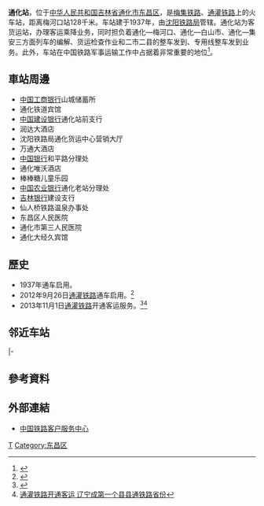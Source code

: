 {{Expand|time=2016-05-01T04:20:27+00:00}}
{{Infobox China railway station
|车站名称 =通化站
|图片 = 巡道工出品 Photo by Xundaogong 通化站 - panoramio.jpg
|图片介绍 = 
|车站名称拼音 = Tonghua
|英文名称=Tonghua Railway Station
|车站代码 = 64418<ref>{{cite book|title=中华人民共和国铁路车站代码（GB/T 10302-2010）|publisher=中国标准出版社|year=2010|isbn=155066140495|ignore-isbn-error=true|pages=36}}</ref>
|电报码 = THL<ref>{{cite book|author=铁道部电子计算技术中心, 铁道部运输局|title=铁路车站站名代码表：TMIS使用|publisher=中国铁道出版社|location=北京|year=1998|isbn=9787113030995|pages=164}}</ref>
|拼音码 = THU
|车站位置 = [[吉林省|吉林省]][[通化市|通化市]][[东昌区_(通化市)|东昌区]]
|归属 = [[沈阳铁路局|沈阳铁路局]][[通化车务段|通化车务段]]
|线路 = [[梅集铁路|梅集铁路]]、[[通灌铁路|通灌铁路]]
|车站等级 = [[一等站_(中鐵)|一等站]]
|月台数目 = 
|股道数目 = 
}}
'''通化站'''，位于[[中华人民共和国|中华人民共和国]][[吉林省|吉林省]][[通化市|通化市]][[东昌区_(通化市)|东昌区]]，是[[梅集铁路|梅集铁路]]、[[通灌铁路|通灌铁路]]上的火车站，距离梅河口站128千米。车站建于1937年，由[[沈阳铁路局|沈阳铁路局]]管辖。通化站为客货运站，办理客运乘降业务，同时担负着通化—梅河口、通化—白山市、通化—集安三方面列车的编解、货运检查作业和二市二县的整车发到、专用线整车发到业务。此外，车站在中国铁路军事运输工作中占据着非常重要的地位<ref>{{cite web|title=通化市铁路集装箱场站及梅集线改建工程建设项目|url=http://www.jl.gov.cn/zw/tjzt/11thdbh/zdxm_121540/fwyjqt/201709/t20170905_2842729.html|publisher=吉林省人民政府|date=2017-09-05|access-date=2018-02-24|archive-url=https://web.archive.org/web/20180224113238/http://www.jl.gov.cn/zw/tjzt/11thdbh/zdxm_121540/fwyjqt/201709/t20170905_2842729.html|archive-date=2018-02-24|dead-url=yes}}</ref>。

==車站周邊==
* [[中国工商银行|中国工商银行]]山城储蓄所
* 通化铁道宾馆
* [[中国建设银行|中国建设银行]]通化站前支行
* 润达大酒店
* 沈阳铁路局通化货运中心营销大厅
* 万通大酒店
* [[中国银行|中国银行]]和平路分理处
* 通化唯沃酒店
* 棒棒糖儿童乐园
* [[中国农业银行|中国农业银行]]通化老站分理处
* [[吉林银行|吉林银行]]建设支行
* 仙人桥铁路温泉办事处
* 东昌区人民医院
* 通化市第三人民医院
* 通化大经久宾馆

==歷史==
* 1937年通车启用。
* 2012年9月26日[[通灌铁路|通灌铁路]]通车启用。<ref>{{Cite web |url=http://news.sina.com.cn/o/2012-09-26/183025259460.shtml |title=通灌铁路开通 中国东北东部铁路通道全线打通 |access-date=2016-05-01 |archive-date=2017-03-28 |archive-url=https://web.archive.org/web/20170328230309/http://news.sina.com.cn/o/2012-09-26/183025259460.shtml |dead-url=no }}</ref>
* 2013年11月1日[[通灌铁路|通灌铁路]]开通客运服务。<ref>{{Cite web |url=http://news.163.com/13/1102/00/9CKQSFPL00014Q4P.html |title=通灌铁路昨日正式开通通化到丹东缩短五个半小时 |access-date=2016-05-01 |archive-date=2019-08-25 |archive-url=https://web.archive.org/web/20190825130014/http://news.163.com/13/1102/00/9CKQSFPL00014Q4P.html |dead-url=no }}</ref><ref>[http://www.huaxia.com/tslj/rdqy/db/2013/11/3609909.html 通灌铁路开通客运 辽宁成第一个县县通铁路省份]</ref>

== 邻近车站 ==
{{start rail box|[[File:China_Railways.svg|16px]] [[中国铁路|中国铁路]]}}
{{s-inop|[[二密河站|二密河站]]|{{站|梅河口}}方向}}
{{s-line|[[梅集铁路|梅集铁路]]<br />← 16km 通化站 8km →{{0}}}}
{{s-inop|[[东通化站|东通化站]]|{{站|集安}}方向}}
|-
{{s-inop|[[通化县站|通化县站]]|{{站|灌水}}方向}}
{{s-line|[[通灌铁路|通灌铁路]]<br />← 20km 通化站 {{0}}{{0}}{{0}}{{0}} {{0}}{{0}}}}
{{terminus}}
{{end box}}

==參考資料==
{{reflist}}
==外部連結==
{{commonscat|Tonghua Railway Station}}
* [http://www.12306.cn/mormhweb/ 中国铁路客户服务中心] {{Wayback|url=http://www.12306.cn/mormhweb/ |date=20180205163941 }}

{{梅集铁路}}
{{通灌铁路}}{{中国铁路一等客运站|沈}}
[[Category:通化市铁路车站|T]]
[[Category:东昌区|Category:东昌区]]